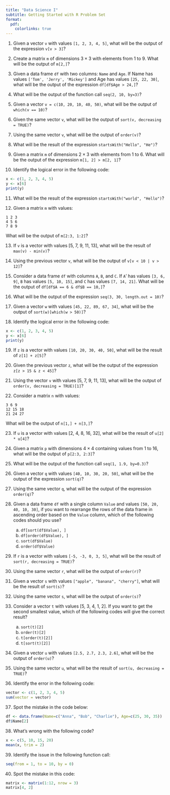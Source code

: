 ```yaml
---
title: "Data Science I"
subtitle: Getting Started with R Problem Set
format:
  pdf:
    colorlinks: true
---
```


1. Given a vector `v` with values `[1, 2, 3, 4, 5]`, what will be the output of the expression `v[v > 3]`?

2. Create a matrix `m` of dimensions $3\times3$ with elements from $1$ to $9$. What will be the output of `m[2,]`?

3. Given a data frame `df` with two columns: `Name` and `Age`. If Name has values `['Tom', 'Jerry', 'Mickey']` and Age has values `[25, 22, 30]`, what will be the output of the expression `df[df$Age > 24,]`?

4. What will be the output of the function call `seq(2, 10, by=3)`?

5. Given a vector `v = c(10, 20, 10, 40, 50)`, what will be the output of `which(v == 10) `?

6. Given the same vector `v`, what will be the output of `sort(v, decreasing = TRUE)`?

7. Using the same vector `v`, what will be the output of `order(v)`?

8. What will be the result of the expression ` startsWith("Hello", "He") `?

9. Given a matrix `m` of dimensions $2\times3$ with elements from $1$ to $6$. What will be the output of the expression `m[1, 2] > m[2, 1]`?

10. Identify the logical error in the following code: 

```R
x <- c(1, 2, 3, 4, 5)
y <- x[6]
print(y)
```

11. What will be the result of the expression `startsWith("world", "Hello")`?

12. Given a matrix `m` with values:
```
1 2 3
4 5 6
7 8 9
```

What will be the output of `m[2:3, 1:2]`?

13. If `v` is a vector with values [5, 7, 9, 11, 13], what will be the result of `max(v) - min(v)`?

14. Using the previous vector `v`, what will be the output of `v[v < 10 | v > 12]`?

15. Consider a data frame `df` with columns `A`, `B`, and `C`. If `A`' has values `[3, 6, 9]`, `B` has values `[5, 10, 15]`, and `C` has values `[7, 14, 21]`. What will be the output of `df[df$A == 6 & df$B == 10,]`?

16. What will be the output of the expression `seq(3, 30, length.out = 10)`?

17. Given a vector `w` with values `[45, 22, 89, 67, 34]`, what will be the output of `sort(w)[which(w > 50)]`?

18. Identify the logical error in the following code:

```R
x <- c(1, 2, 3, 4, 5)
y <- x[6]
print(y)
```

19. If `z` is a vector with values `[10, 20, 30, 40, 50]`, what will be the result of `z[1] + z[5]`?

20. Given the previous vector `z`, what will be the output of the expression `z[z > 15 & z < 45]`?

21. Using the vector `v` with values [5, 7, 9, 11, 13], what will be the output of `order(v, decreasing = TRUE)[1]`?

22. Consider a matrix `n` with values:
```
3 6 9
12 15 18
21 24 27
```

What will be the output of `n[1,] + n[3,]`?

23. If `u` is a vector with values [2, 4, 8, 16, 32], what will be the result of `u[2] * u[4]`?

24. Given a matrix `p` with dimensions $4\times4$ containing values from $1$ to $16$, what will be the output of `p[2:3, 2:3]`?

25. What will be the output of the function call `seq(1, 1.9, by=0.3)`?

26. Given a vector `q` with values `[40, 10, 30, 20, 50]`, what will be the output of the expression `sort(q)`?

27. Using the same vector `q`, what will be the output of the expression `order(q)`?

28. Given a data frame `df` with a single column `Value` and values `[50, 20, 40, 10, 30]`, if you want to rearrange the rows of the data frame in ascending order based on the `Value` column, which of the following codes should you use?
    a. `df[sort(df$Value), ]`
    b. `df[order(df$Value), ]`
    c. `sort(df$Value)`
    d. `order(df$Value)`

29. If `r` is a vector with values `[-5, -3, 0, 3, 5]`, what will be the result of `sort(r, decreasing = TRUE)`?

30. Using the same vector `r`, what will be the output of `order(r)`?

31. Given a vector `s` with values `["apple", "banana", "cherry"]`, what will be the result of `sort(s)`?

32. Using the same vector `s`, what will be the output of `order(s)`?

33. Consider a vector `t` with values [5, 3, 4, 1, 2]. If you want to get the second smallest value, which of the following codes will give the correct result?
    a. `sort(t)[2]`
    b. `order(t)[2]`
    c. `t[order(t)[2]]`
    d. `t[sort(t)[2]]`

34. Given a vector `u` with values `[2.5, 2.7, 2.3, 2.6]`, what will be the output of `order(u)`?

35. Using the same vector `u`, what will be the result of `sort(u, decreasing = TRUE)`?

36. Identify the error in the following code:
```R
vector <- c(1, 2, 3, 4, 5)
sum(vector = vector)
```

37. Spot the mistake in the code below:
```R
df <- data.frame(Name=c("Anna", "Bob", "Charlie"), Age=c(25, 30, 35))
df$Name[2]
```

38. What's wrong with the following code?
```R
x <- c(5, 10, 15, 20)
mean(x, trim = 2)
```

39. Identify the issue in the following function call:
```R
seq(from = 1, to = 10, by = 0)
```

40. Spot the mistake in this code:
```R
matrix <- matrix(1:12, nrow = 3)
matrix[4, 2]
```